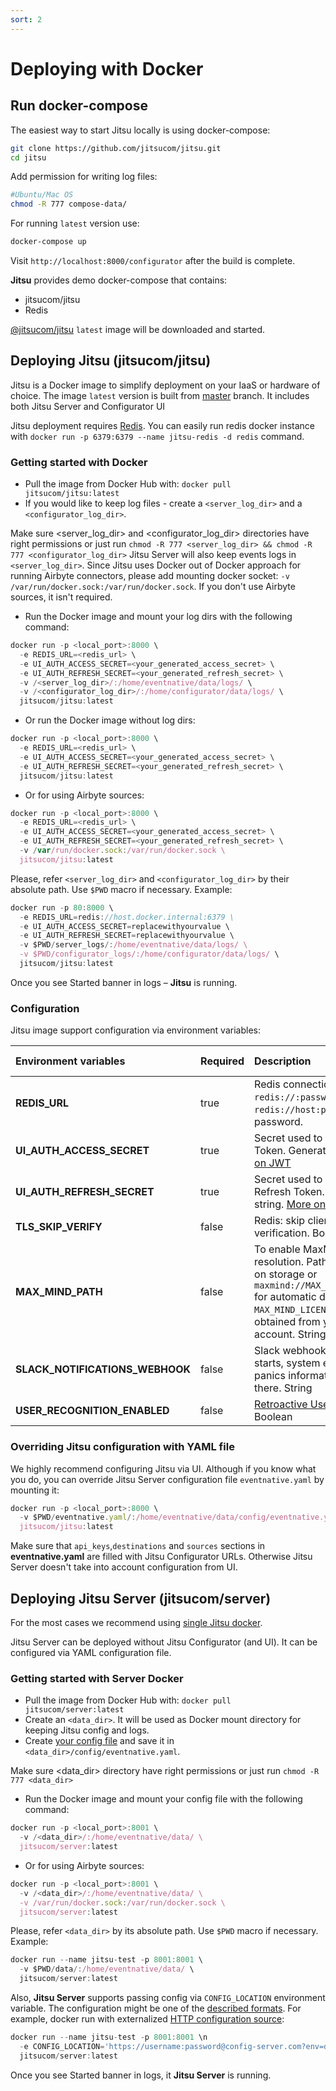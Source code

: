 ```yaml
---
sort: 2
---
```


# Deploying with Docker

## Run docker-compose

The easiest way to start Jitsu locally is using docker-compose:

```bash
git clone https://github.com/jitsucom/jitsu.git
cd jitsu
```

Add permission for writing log files:
```bash
#Ubuntu/Mac OS
chmod -R 777 compose-data/
```

For running `latest` version use:

```bash
docker-compose up
```

Visit `http://localhost:8000/configurator` after the build is complete.

**Jitsu** provides demo docker-compose that contains:
* jitsucom/jitsu
* Redis

<Hint>
    <a href="https://hub.docker.com/r/jitsucom/jitsu">@jitsucom/jitsu</a>  <code inline="true">latest</code> image will be downloaded and started.
</Hint>

## Deploying Jitsu (jitsucom/jitsu)

Jitsu is a Docker image to simplify deployment on your IaaS or hardware of choice. The image `latest` version is built from [master](https://github.com/jitsucom/jitsu/tree/master) branch.
It includes both Jitsu Server and Configurator UI

<Hint>
  Jitsu deployment requires <a href="https://redis.io/">Redis</a>.
  You can easily run redis docker instance with <code inline="true">docker run -p 6379:6379 --name jitsu-redis -d redis</code> command.
</Hint>

### Getting started with Docker

* Pull the image from Docker Hub with: `docker pull jitsucom/jitsu:latest`
* If you would like to keep log files - create a `<server_log_dir>` and a `<configurator_log_dir>`.

<Hint>
    Make sure &lt;server_log_dir&gt; and &lt;configurator_log_dir&gt; directories have right permissions or just run <code inline="true">chmod -R 777 &lt;server_log_dir&gt; && chmod -R 777 &lt;configurator_log_dir&gt;</code>
</Hint>

<Hint>
  Jitsu Server will also keep events logs in <code inline={true}>&lt;server_log_dir&gt;</code>.
</Hint>

<Hint>
  Since Jitsu uses Docker out of Docker approach for running Airbyte connectors, please add mounting docker socket: <code inline={true}>-v /var/run/docker.sock:/var/run/docker.sock</code>.
  If you don't use Airbyte sources, it isn't required.
</Hint>

* Run the Docker image and mount your log dirs with the following command:

```javascript
docker run -p <local_port>:8000 \
  -e REDIS_URL=<redis_url> \
  -e UI_AUTH_ACCESS_SECRET=<your_generated_access_secret> \
  -e UI_AUTH_REFRESH_SECRET=<your_generated_refresh_secret> \
  -v /<server_log_dir>/:/home/eventnative/data/logs/ \
  -v /<configurator_log_dir>/:/home/configurator/data/logs/ \
  jitsucom/jitsu:latest
```

* Or run the Docker image without log dirs:

```javascript
docker run -p <local_port>:8000 \
  -e REDIS_URL=<redis_url> \
  -e UI_AUTH_ACCESS_SECRET=<your_generated_access_secret> \
  -e UI_AUTH_REFRESH_SECRET=<your_generated_refresh_secret> \
  jitsucom/jitsu:latest
```

* Or for using Airbyte sources:

```javascript
docker run -p <local_port>:8000 \
  -e REDIS_URL=<redis_url> \
  -e UI_AUTH_ACCESS_SECRET=<your_generated_access_secret> \
  -e UI_AUTH_REFRESH_SECRET=<your_generated_refresh_secret> \
  -v /var/run/docker.sock:/var/run/docker.sock \
  jitsucom/jitsu:latest
```

Please, refer `<server_log_dir>` and `<configurator_log_dir>` by their absolute path. Use `$PWD` macro if necessary.
Example:

```javascript
docker run -p 80:8000 \
  -e REDIS_URL=redis://host.docker.internal:6379 \
  -e UI_AUTH_ACCESS_SECRET=replacewithyourvalue \
  -e UI_AUTH_REFRESH_SECRET=replacewithyourvalue \
  -v $PWD/server_logs/:/home/eventnative/data/logs/ \
  -v $PWD/configurator_logs/:/home/configurator/data/logs/ \
  jitsucom/jitsu:latest
```

Once you see Started banner in logs – **Jitsu** is running.

### Configuration

Jitsu image support configuration via environment variables:

| Environment variables | Required | Description | Default value |
| :--- | :--- | :--- | :--- |
| **REDIS_URL** | true | Redis connection string: <code inline="true">redis://:password@host:port</code> or <code inline="true">redis://host:port</code> without password. |  |
| **UI_AUTH_ACCESS_SECRET** | true | Secret used to sign JWT Access Token. Generated string. [More on JWT](https://jwt.io/introduction) |  |
| **UI_AUTH_REFRESH_SECRET** | true | Secret used to sign JWT Refresh Token. Generated string. [More on JWT](https://jwt.io/introduction) |  |
| **TLS_SKIP_VERIFY** | false | Redis: skip client certificate verification. Boolean | `false` |
| **MAX_MIND_PATH** | false | To enable MaxMind geo resolution. Path to maxmind db on storage or `maxmind://MAX_MIND_LICENSE_KEY` for automatic download. `MAX_MIND_LICENSE_KEY` can be obtained from your MaxMind account. String |  |
| **SLACK_NOTIFICATIONS_WEBHOOK** | false | Slack webhook URL. Server starts, system errors, and panics information will be sent there. String | `false` |
| **USER_RECOGNITION_ENABLED** | false | [Retroactive User Recognition](https://jitsu.com/docs/other-features/retroactive-user-recognition). Boolean | `true` |

### Overriding Jitsu configuration with YAML file

We highly recommend configuring Jitsu via UI. Although if you know what you do, you can override Jitsu Server configuration file `eventnative.yaml` by mounting it:

```javascript
docker run -p <local_port>:8000 \
  -v $PWD/eventnative.yaml/:/home/eventnative/data/config/eventnative.yaml \
  jitsucom/jitsu:latest
```

<Hint>
  Make sure that <code inline="true">api_keys</code>,<code inline="true">destinations</code> and <code inline="true">sources</code> sections in <b>eventnative.yaml</b> are filled with
  Jitsu Configurator URLs. Otherwise Jitsu Server doesn't take into account configuration from UI.
</Hint>


## Deploying Jitsu Server (jitsucom/server)

For the most cases we recommend using [single Jitsu docker](#getting-started-with-docker).

Jitsu Server can be deployed without Jitsu Configurator (and UI). It can be configured via YAML configuration file.

### Getting started with Server Docker

* Pull the image from Docker Hub with: `docker pull jitsucom/server:latest`
* Create an `<data_dir>`. It will be used as Docker mount directory for keeping Jitsu config and logs.
* Create [your config file](/docs/configuration/) and save it in `<data_dir>/config/eventnative.yaml`.

<Hint>
  Make sure &lt;data_dir&gt; directory have right permissions or just run <code inline="true">chmod -R 777 &lt;data_dir&gt;</code>
</Hint>

* Run the Docker image and mount your config file with the following command:

```javascript
docker run -p <local_port>:8001 \
  -v /<data_dir>/:/home/eventnative/data/ \
  jitsucom/server:latest
```

* Or for using Airbyte sources:

```javascript
docker run -p <local_port>:8001 \
  -v /<data_dir>/:/home/eventnative/data/ \
  -v /var/run/docker.sock:/var/run/docker.sock \
  jitsucom/server:latest
```

Please, refer `<data_dir>` by its absolute path. Use `$PWD` macro if necessary. Example:

```javascript
docker run --name jitsu-test -p 8001:8001 \
  -v $PWD/data/:/home/eventnative/data/ \
  jitsucom/server:latest
```

Also, **Jitsu Server** supports passing config via `CONFIG_LOCATION` environment variable. The configuration might be one of the [described formats](/docs/deployment/configuration-source). For example, docker run with externalized [HTTP configuration source](/docs/deployment/configuration-source#http-source):

```javascript
docker run --name jitsu-test -p 8001:8001 \n
  -e CONFIG_LOCATION='https://username:password@config-server.com?env=dev' \
  jitsucom/server:latest
```


Once you see Started banner in logs, it **Jitsu Server** is running.
